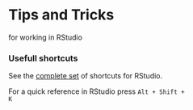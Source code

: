 Tips and Tricks
===
for working in RStudio

### Usefull shortcuts

See the [complete set](https://support.rstudio.com/hc/en-us/articles/200711853-Keyboard-Shortcuts) of shortcuts for RStudio.  

For a quick reference in RStudio press <code>Alt + Shift + K</code>

